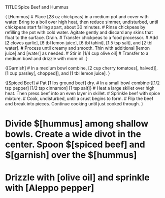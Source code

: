 TITLE Spice Beef and Hummus

{ [Hummus]
# Place [28 oz chickpeas] in a medium pot and cover with water. Bring to a boil over high heat, then reduce simmer, undisturbed, until chickpeas start falling apart, about 30 minutes.
# Rinse chickpeas by refilling the pot with cold water. Agitate gently and discard any skins that float to the surface. Drain.
# Transfer chickpeas to a food processor. 
# Add [2 cloves garlic], [6 tbl lemon juice], [6 tbl tahini], [1.5 tsp salt], and [2 tbl water].
# Process until creamy and smooth. Thin with additional [lemon juice] and [water] as needed.
# Stir in [1/4 cup olive oil]
# Transfer to a medium bowl and drizzle with more oil.
}

{[Garnish]
# In a medium bowl combine, [2 cup cherry tomatoes[, halved]], [1 cup parsley[, chopped]], and [1 tbl lemon juice]. 
}

{[Spiced Beef]
# Pat [1 lbs ground beef] dry. 
# In a small bowl combine:{[1/2 tsp pepper] [1/2 tsp cinnamon] [1 tsp salt]}
# Heat a large skillet over high heat. Then press beef into an even layer in skillet.
# Sprinkle beef with spice mixture. 
# Cook, undisturbed, until a crust begins to form. 
# Flip the beef and break into pieces. Continue cooking until just cooked through.
}

#  Divide $[hummus] among shallow bowls. Create a wide divot in the center. Spoon $[spiced beef] and $[garnish] over the $[hummus]
# Drizzle with [olive oil] and sprinkle with [Aleppo pepper]